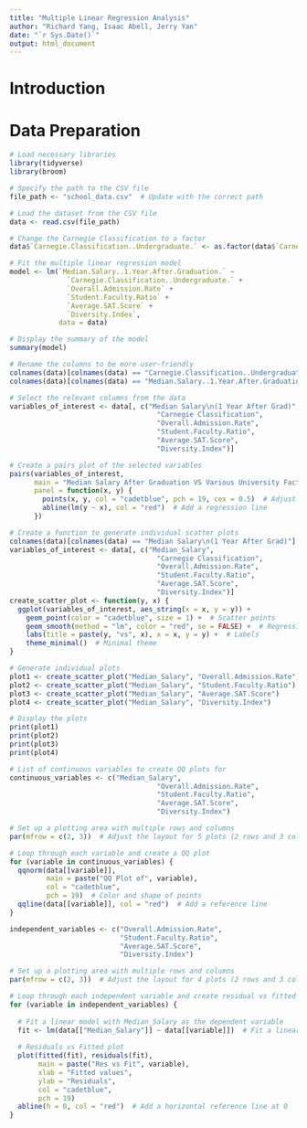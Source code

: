 ---
title: "Multiple Linear Regression Analysis"
author: "Richard Yang, Isaac Abell, Jerry Yan"
date: "`r Sys.Date()`"
output: html_document
---

# Introduction

# Data Preparation

```{r load-libraries, message=FALSE}
# Load necessary libraries
library(tidyverse)
library(broom)

# Specify the path to the CSV file
file_path <- "school_data.csv"  # Update with the correct path

# Load the dataset from the CSV file
data <- read.csv(file_path)

# Change the Carnegie Classification to a factor
data$`Carnegie.Classification..Undergraduate.` <- as.factor(data$`Carnegie.Classification..Undergraduate.`)

# Fit the multiple linear regression model
model <- lm(`Median.Salary..1.Year.After.Graduation.` ~ 
              `Carnegie.Classification..Undergraduate.` + 
              `Overall.Admission.Rate` + 
              `Student.Faculty.Ratio` + 
              `Average.SAT.Score` + 
              `Diversity.Index`, 
            data = data)

# Display the summary of the model
summary(model)
```



```{r load-libraries, message=FALSE}
# Rename the columns to be more user-friendly
colnames(data)[colnames(data) == "Carnegie.Classification..Undergraduate."] <- "Carnegie Classification"
colnames(data)[colnames(data) == "Median.Salary..1.Year.After.Graduation."] <- "Median Salary\n(1 Year After Grad)"

# Select the relevant columns from the data
variables_of_interest <- data[, c("Median Salary\n(1 Year After Grad)", 
                                    "Carnegie Classification", 
                                    "Overall.Admission.Rate", 
                                    "Student.Faculty.Ratio", 
                                    "Average.SAT.Score", 
                                    "Diversity.Index")]

# Create a pairs plot of the selected variables
pairs(variables_of_interest, 
      main = "Median Salary After Graduation VS Various University Factors",
      panel = function(x, y) {
        points(x, y, col = "cadetblue", pch = 19, cex = 0.5)  # Adjust point size
        abline(lm(y ~ x), col = "red")  # Add a regression line
      })

```
```{r}
# Create a function to generate individual scatter plots
colnames(data)[colnames(data) == "Median Salary\n(1 Year After Grad)"] <- "Median_Salary"
variables_of_interest <- data[, c("Median_Salary", 
                                    "Carnegie Classification", 
                                    "Overall.Admission.Rate", 
                                    "Student.Faculty.Ratio", 
                                    "Average.SAT.Score", 
                                    "Diversity.Index")]
create_scatter_plot <- function(y, x) {
  ggplot(variables_of_interest, aes_string(x = x, y = y)) +
    geom_point(color = "cadetblue", size = 1) +  # Scatter points
    geom_smooth(method = "lm", color = "red", se = FALSE) +  # Regression line
    labs(title = paste(y, "vs", x), x = x, y = y) +  # Labels
    theme_minimal()  # Minimal theme
}

# Generate individual plots
plot1 <- create_scatter_plot("Median_Salary", "Overall.Admission.Rate")
plot2 <- create_scatter_plot("Median_Salary", "Student.Faculty.Ratio")
plot3 <- create_scatter_plot("Median_Salary", "Average.SAT.Score")
plot4 <- create_scatter_plot("Median_Salary", "Diversity.Index")

# Display the plots
print(plot1)
print(plot2)
print(plot3)
print(plot4)

```

```{r}
# List of continuous variables to create QQ plots for
continuous_variables <- c("Median_Salary", 
                                    "Overall.Admission.Rate", 
                                    "Student.Faculty.Ratio", 
                                    "Average.SAT.Score", 
                                    "Diversity.Index")

# Set up a plotting area with multiple rows and columns
par(mfrow = c(2, 3))  # Adjust the layout for 5 plots (2 rows and 3 columns)

# Loop through each variable and create a QQ plot
for (variable in continuous_variables) {
  qqnorm(data[[variable]], 
         main = paste("QQ Plot of", variable), 
         col = "cadetblue", 
         pch = 19)  # Color and shape of points
  qqline(data[[variable]], col = "red")  # Add a reference line
}
```
```{r}
independent_variables <- c("Overall.Admission.Rate", 
                           "Student.Faculty.Ratio", 
                           "Average.SAT.Score", 
                           "Diversity.Index")

# Set up a plotting area with multiple rows and columns
par(mfrow = c(2, 3))  # Adjust the layout for 4 plots (2 rows and 3 columns)

# Loop through each independent variable and create residual vs fitted plots
for (variable in independent_variables) {
  
  # Fit a linear model with Median_Salary as the dependent variable
  fit <- lm(data[["Median_Salary"]] ~ data[[variable]])  # Fit a linear model
  
  # Residuals vs Fitted plot
  plot(fitted(fit), residuals(fit), 
       main = paste("Res vs Fit", variable), 
       xlab = "Fitted values", 
       ylab = "Residuals", 
       col = "cadetblue", 
       pch = 19)
  abline(h = 0, col = "red")  # Add a horizontal reference line at 0
}
```
